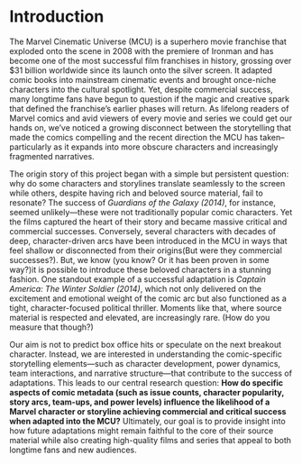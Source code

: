 
# Introduction
The Marvel Cinematic Universe (MCU) is a superhero movie franchise that exploded onto the scene in 2008 with the premiere of Ironman and has become one of the most successful film franchises in history, grossing over $31 billion worldwide since its launch onto the silver screen. It adapted comic books into mainstream cinematic events and brought once-niche characters into the cultural spotlight. Yet, despite commercial success, many longtime fans have begun to question if the magic and creative spark that defined the franchise's earlier phases will return. As lifelong readers of Marvel comics and avid viewers of every movie and series we could get our hands on, we’ve noticed a growing disconnect between the storytelling that made the comics compelling and the recent direction the MCU has taken–particularly as it expands into more obscure characters and increasingly fragmented narratives. 

The origin story of this project began with a simple but persistent question: why do some characters and storylines translate seamlessly to the screen while others, despite having rich and beloved source material, fail to resonate? The success of *Guardians of the Galaxy (2014)*, for instance, seemed unlikely—these were not traditionally popular comic characters. Yet the films captured the heart of their story and became massive critical and commercial successes. Conversely, several characters with decades of deep, character-driven arcs have been introduced in the MCU in ways that feel shallow or disconnected from their origins(But were they commercial successes?). But, we know (you know? Or it has been proven in some way?)it is possible to introduce these beloved characters in a stunning fashion. One standout example of a successful adaptation is *Captain America: The Winter Soldier (2014)*, which not only delivered on the excitement and emotional weight of the comic arc but also functioned as a tight, character-focused political thriller. Moments like that, where source material is respected and elevated, are increasingly rare. (How do you measure that though?)

Our aim is not to predict box office hits or speculate on the next breakout character. Instead, we are interested in understanding the comic-specific storytelling elements—such as character development, power dynamics, team interactions, and narrative structure—that contribute to the success of adaptations. This leads to our central research question: **How do specific aspects of comic metadata (such as issue counts, character popularity, story arcs, team-ups, and power levels) influence the likelihood of a Marvel character or storyline achieving commercial and critical success when adapted into the MCU?** Ultimately, our goal is to provide insight into how future adaptations might remain faithful to the core of their source material while also creating high-quality films and series that appeal to both longtime fans and new audiences.
